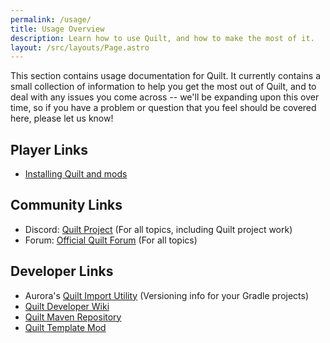 ```yaml
---
permalink: /usage/
title: Usage Overview
description: Learn how to use Quilt, and how to make the most of it.
layout: /src/layouts/Page.astro
---
```


This section contains usage documentation for Quilt. It currently contains a small collection of information to help
you get the most out of Quilt, and to deal with any issues you come across -- we'll be expanding upon this over time,
so if you have a problem or question that you feel should be covered here, please let us know!

## Player Links

- [Installing Quilt and mods](/install)

## Community Links

- Discord: [Quilt Project](https://discord.quiltmc.org) (For all topics, including Quilt project work)
- Forum: [Official Quilt Forum](https://forum.quiltmc.org) (For all topics)

## Developer Links

- Aurora's [Quilt Import Utility](https://lambdaurora.dev/tools/import_quilt.html) (Versioning info for your Gradle projects)
- [Quilt Developer Wiki](https://wiki.quiltmc.org)
- [Quilt Maven Repository](https://maven.quiltmc.org)
- [Quilt Template Mod](https://github.com/QuiltMC/quilt-template-mod)
